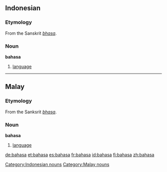 ==Indonesian==
===Etymology===
From the Sanskrit ''[[bhasa]]''.

===Noun===
'''bahasa'''
# [[language]]


----
==Malay==
===Etymology===
From the Sanksrit ''[[bhasa]]''.

===Noun===
'''bahasa'''
# [[language]]

[[Category:Indonesian nouns]]
[[Category:Malay nouns]]

[[de:bahasa]]
[[et:bahasa]]
[[es:bahasa]]
[[fr:bahasa]]
[[id:bahasa]]
[[fi:bahasa]]
[[zh:bahasa]]